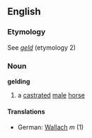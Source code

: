 ==English==
===Etymology===
See ''[[geld#etymology 2|geld]]'' (etymology 2)
===Noun===
'''gelding'''
# a [[castrate]]d [[male]] [[horse]]
====Translations====
*German: [[Wallach]] ''m'' (1)